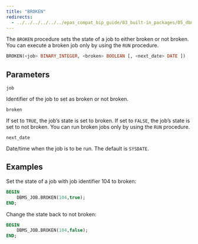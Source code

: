 ```yaml
---
title: "BROKEN"
redirects:
  - ../../../../../../epas_compat_bip_guide/03_built-in_packages/05_dbms_job/01_broken #generated for docs/epas/reorg-role-use-case-mode
---
```


The `BROKEN` procedure sets the state of a job to either broken or not broken. You can execute a broken job only by using the `RUN` procedure.

```sql
BROKEN(<job> BINARY_INTEGER, <broken> BOOLEAN [, <next_date> DATE ])
```

## Parameters

`job`

 Identifier of the job to set as broken or not broken.

`broken`

 If set to `TRUE`, the job’s state is set to broken. If set to `FALSE`, the job’s state is set to not broken. You can run broken jobs only by using the `RUN` procedure.

`next_date`

 Date/time when the job is to be run. The default is `SYSDATE`.

## Examples

Set the state of a job with job identifier 104 to broken:

```sql
BEGIN
    DBMS_JOB.BROKEN(104,true);
END;
```

Change the state back to not broken:

```sql
BEGIN
    DBMS_JOB.BROKEN(104,false);
END;
```
